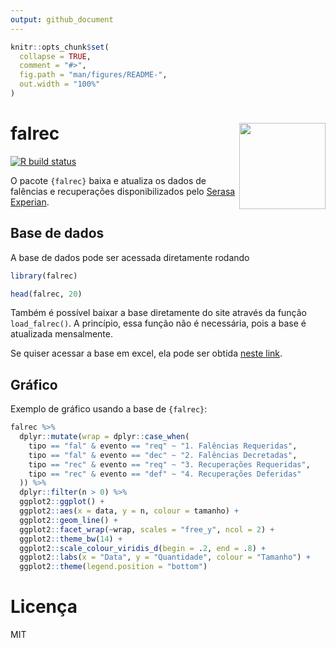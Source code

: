 ```yaml
---
output: github_document
---
```


<!-- README.md is generated from README.Rmd. Please edit that file -->

```r
knitr::opts_chunk$set(
  collapse = TRUE,
  comment = "#>",
  fig.path = "man/figures/README-",
  out.width = "100%"
)
```

# falrec <img src='man/figures/logo.png' align="right" height="138" />

<!-- badges: start -->
[![R build status](https://github.com/abjur/falrec/workflows/update-data/badge.svg)](https://github.com/abjur/falrec/actions)
<!-- badges: end -->

O pacote `{falrec}` baixa e atualiza os dados de falências e recuperações disponibilizados pelo [Serasa Experian](https://www.serasaexperian.com.br/amplie-seus-conhecimentos/indicadores-economicos).

## Base de dados

A base de dados pode ser acessada diretamente rodando

```r
library(falrec)

head(falrec, 20)
```

Também é possível baixar a base diretamente do site através da função `load_falrec()`. A princípio, essa função não é necessária, pois a base é atualizada mensalmente.

Se quiser acessar a base em excel, ela pode ser obtida [neste link](https://github.com/abjur/falrec/blob/master/inst/extdata/falrec.xlsx?raw=true).

## Gráfico

Exemplo de gráfico usando a base de `{falrec}`:

```r
falrec %>% 
  dplyr::mutate(wrap = dplyr::case_when(
    tipo == "fal" & evento == "req" ~ "1. Falências Requeridas",
    tipo == "fal" & evento == "dec" ~ "2. Falências Decretadas",
    tipo == "rec" & evento == "req" ~ "3. Recuperações Requeridas",
    tipo == "rec" & evento == "def" ~ "4. Recuperações Deferidas"
  )) %>% 
  dplyr::filter(n > 0) %>% 
  ggplot2::ggplot() +
  ggplot2::aes(x = data, y = n, colour = tamanho) +
  ggplot2::geom_line() +
  ggplot2::facet_wrap(~wrap, scales = "free_y", ncol = 2) +
  ggplot2::theme_bw(14) +
  ggplot2::scale_colour_viridis_d(begin = .2, end = .8) +
  ggplot2::labs(x = "Data", y = "Quantidade", colour = "Tamanho") +
  ggplot2::theme(legend.position = "bottom")
```

# Licença

MIT
